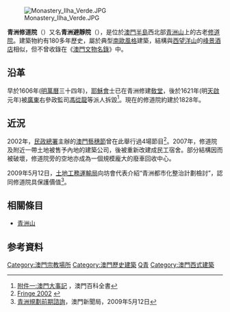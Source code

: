 [[File:Monastery_Ilha_Verde.JPG|thumb]]

'''青洲修道院'''（{{lang-pt|Convento da Ilha Verde}}）又名'''青洲避靜院'''（{{lang-pt|Casa de Retiros da Ilha Verde}}），是位於[[澳門半島|澳門半島]]西北部[[青洲山|青洲山]]上的古老[[修道院|修道院]]。建築物約有180多年歷史，屬於典型[[南歐風格|南歐風格]]建築，結構與[[西望洋山|西望洋山]]的[[峰景酒店|峰景酒店]]相似，但不曾收錄在《[[澳門文物名錄|澳門文物名錄]]》中。

==沿革==

早於1606年([[明|明]][[萬曆|萬曆]]三十四年)，[[耶穌會|耶穌會]]士已在青洲修建[[敎堂|敎堂]]，後於1621年(明[[天啟|天啟]]元年)被[[廣東|廣東]]右參政監司[[馮從龍|馮從龍]]等派人拆毀<ref>[http://www.macaudata.com/macauweb/Encyclopedia/documents/595.htm 附件一:澳門大事記] {{webarchive|url=https://web.archive.org/web/20070618151150/http://www.macaudata.com/macauweb/Encyclopedia/documents/595.htm |date=2007-06-18 }}，澳門百科全書</ref>。現在的修道院約建於1828年。

==近況==
2002年，[[民政總署|民政總署]]主辦的[[澳門藝穗節|澳門藝穗節]]曾在此舉行過4場節目<ref>[http://www.macaufringe.gov.mo/fringe2002/schedule.asp Fringe 2002] {{webarchive|url=https://web.archive.org/web/20051217071111/http://www.macaufringe.gov.mo/fringe2002/schedule.asp |date=2005-12-17 }}</ref>。2007年，修道院及附近一帶土地被售予內地的建築公司，後被重新改建成民工宿舍。部分結構因而被破壞，修道院旁的空地亦成為一個規模龐大的廢車回收中心。

2009年5月12日，[[土地工務運輸局|土地工務運輸局]]向坊會代表介紹“青洲都市化整治計劃檢討”，認同修道院具保護價值<ref>[http://www.gcs.gov.mo/showNews.php?PageLang=C&DataUcn=37160&Member=0 青洲規劃前期諮詢]，澳門新聞局，2009年5月12日</ref>。

==相關條目==
*[[青洲山|青洲山]]

==参考資料==
<div class="references-small">
<references />
</div>

{{澳門天主教教堂、修院}}

[[Category:澳門宗教場所|Category:澳門宗教場所]]
[[Category:澳門歷史建築|Category:澳門歷史建築]]
[[Category:澳門中外交流史|Q青]]
[[Category:澳門西式建築|Category:澳門西式建築]]